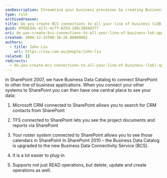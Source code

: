 ```yaml
---
seoDescription: Streamline your business processes by creating Business Connectivity Services (BCS) connections to all your line of business applications.
type: rule
archivedreason:
title: Do you create BCS connections to all your line of business (LOB) applications?
guid: df6bb3dc-e27c-4c7f-825d-2d0c3094d377
uri: do-you-create-bcs-connections-to-all-your-line-of-business-lob-applications
created: 2009-12-15T08:38:28.0000000Z
authors:
  - title: John Liu
    url: https://ssw.com.au/people/john-liu
related: []
redirects:
  - do-you-create-bcs-connections-to-all-your-line-of-business-(lob)-applications
---
```


In SharePoint 2007, we have Business Data Catalog to connect SharePoint to other line of business applications.
 When you connect your other systems to SharePoint you can then have one central place to see your data:

1. Microsoft CRM connected to SharePoint allows you to search for CRM contacts from SharePoint

2. TFS connected to SharePoint lets you see the project documents and reports via SharePoint

3. Your roster system connected to SharePoint allows you to see those calendars in SharePoint
In SharePoint 2010 – the Business Data Catalog is upgraded to the new Business Data Connectivity Service (BCS).

1. It is a lot easier to plug-in

2. Supports not just READ operations, but delete, update and create operations as well.